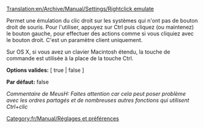 [[Translation:en/Archive/Manual/Settings/Rightclick emulate]]


[[Category:fr/Manual/Réglages et préférences]]

Permet une émulation du clic droit sur les systèmes qui n'ont pas de bouton droit de souris. Pour l'utiliser, appuyez sur Ctrl puis cliquez (ou maintenez) le bouton gauche, pour effectuer des actions comme si vous cliquiez avec le bouton droit. C'est un paramètre client uniquement.

Sur OS X, si vous avez un clavier Macintosh étendu, la touche de commande est utilisée à la place de la touche Ctrl.

'''Options valides:''' [ true | false ]

'''Par défaut:''' false


''Commentaire de MeusH: Faites attention car cela peut poser problème avec les ordres partagés et de nombreuses autres fonctions qui utilisent Ctrl+clic''